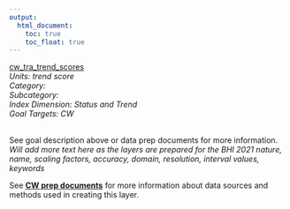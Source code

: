 ```yaml
---
output:
  html_document:
    toc: true
    toc_float: true
---
```


[cw_tra_trend_scores](https://github.com/OHI-Baltic/bhi-prep/blob/master/layers/cw_tra_trend_scores_bhi2015.csv)\
*Units: trend score*\
*Category:*\
*Subcategory:*\
*Index Dimension: Status and Trend*\
*Goal Targets: CW*\
<br>

See goal description above or data prep documents for more information.\
*Will add more text here as the layers are prepared for the BHI 2021*
*nature, name, scaling factors, accuracy, domain, resolution, interval values, keywords*

See [**CW prep documents**](https://github.com/OHI-Baltic/bhi-prep/blob/master/prep/CW/v2021/cw_prep.md) for more information about data sources and methods used in creating this layer.

<br>

